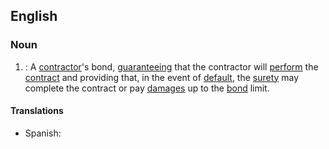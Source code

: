 ==English==

===Noun===

{{en-noun|sg=[[performance]] [[bond]]}}

#{{legal}}: A [[contractor]]'s bond, [[guarantee]]ing that the contractor will [[perform]] the [[contract]] and providing that, in the event of [[default]], the [[surety]] may complete the contract or pay [[damages]] up to the [[bond]] limit.

====Translations====
*Spanish: {{t|es|fianza de cumplimiento|f}}